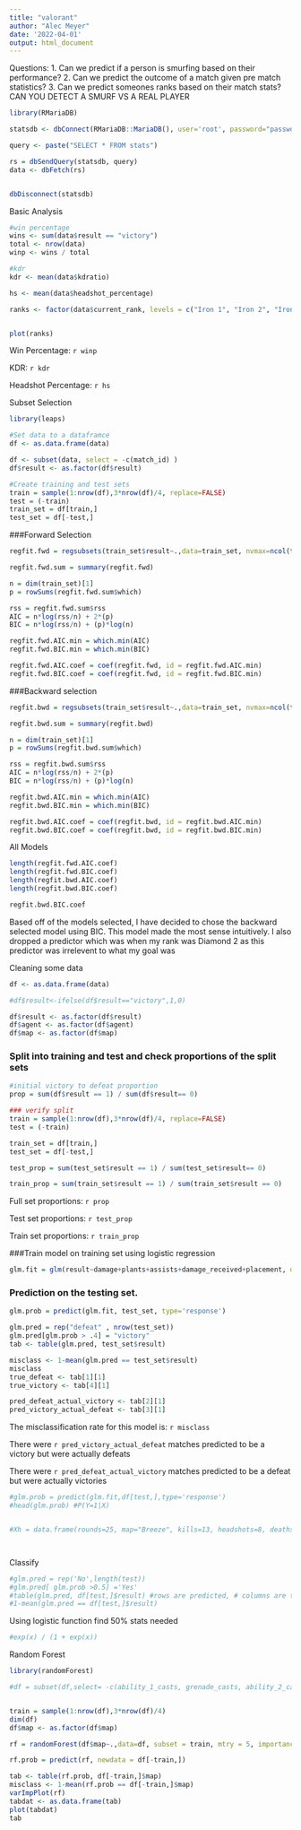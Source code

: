 ```yaml
---
title: "valorant"
author: "Alec Meyer"
date: '2022-04-01'
output: html_document
---
```

Questions:
1. Can we predict if a person is smurfing based on their performance?
2. Can we predict the outcome of a match given pre match statistics?
3. Can we predict someones ranks based on their match stats?
CAN YOU DETECT A SMURF VS A REAL PLAYER
```r
library(RMariaDB)

statsdb <- dbConnect(RMariaDB::MariaDB(), user='root', password="password", dbname='valorant_tracker', host='localhost')

query <- paste("SELECT * FROM stats")

rs = dbSendQuery(statsdb, query)
data <- dbFetch(rs)


dbDisconnect(statsdb)
```

Basic Analysis
```r
#win percentage
wins <- sum(data$result == "victory")
total <- nrow(data)
winp <- wins / total

#kdr
kdr <- mean(data$kdratio)

hs <- mean(data$headshot_percentage)

ranks <- factor(data$current_rank, levels = c("Iron 1", "Iron 2", "Iron ,3" "Bronze 1","Bronze 2", "Bronze 3", "Silver 1", "Silver 2", "Silver 3", "Gold 1", "Gold 2", "Gold 3", "Platinum 1", "Platinum 2", "Platinum 3", "Diamond 1", "Diamond 2", "Diamond 3", "Immortal 1", "Immortal 2", "Immortal 3"))


plot(ranks)
```
Win Percentage: `r winp`

KDR: `r kdr`

Headshot Percentage: `r hs`


Subset Selection
```r
library(leaps)

#Set data to a dataframce
df <- as.data.frame(data)

df <- subset(data, select = -c(match_id) )
df$result <- as.factor(df$result)

#Create training and test sets
train = sample(1:nrow(df),3*nrow(df)/4, replace=FALSE)
test = (-train)
train_set = df[train,]
test_set = df[-test,]

```

###Forward Selection
```r
regfit.fwd = regsubsets(train_set$result~.,data=train_set, nvmax=ncol(train_set), method="forward")

regfit.fwd.sum = summary(regfit.fwd)

n = dim(train_set)[1]
p = rowSums(regfit.fwd.sum$which)

rss = regfit.fwd.sum$rss
AIC = n*log(rss/n) + 2*(p)
BIC = n*log(rss/n) + (p)*log(n)

regfit.fwd.AIC.min = which.min(AIC)
regfit.fwd.BIC.min = which.min(BIC)

regfit.fwd.AIC.coef = coef(regfit.fwd, id = regfit.fwd.AIC.min)
regfit.fwd.BIC.coef = coef(regfit.fwd, id = regfit.fwd.BIC.min)
```


###Backward selection
```r
regfit.bwd = regsubsets(train_set$result~.,data=train_set, nvmax=ncol(train_set), method="backward")

regfit.bwd.sum = summary(regfit.bwd)

n = dim(train_set)[1]
p = rowSums(regfit.bwd.sum$which)

rss = regfit.bwd.sum$rss
AIC = n*log(rss/n) + 2*(p)
BIC = n*log(rss/n) + (p)*log(n)

regfit.bwd.AIC.min = which.min(AIC)
regfit.bwd.BIC.min = which.min(BIC)

regfit.bwd.AIC.coef = coef(regfit.bwd, id = regfit.bwd.AIC.min)
regfit.bwd.BIC.coef = coef(regfit.bwd, id = regfit.bwd.BIC.min)
```

All Models
```r
length(regfit.fwd.AIC.coef)
length(regfit.fwd.BIC.coef)
length(regfit.bwd.AIC.coef)
length(regfit.bwd.BIC.coef)
```

```r
regfit.bwd.BIC.coef
```

Based off of the models selected, I have decided to chose the backward selected model using BIC. This model made the most sense intuitively. I also dropped a predictor which was when my rank was Diamond 2 as this predictor was irrelevent to what my goal was



Cleaning some data
```r
df <- as.data.frame(data)

#df$result<-ifelse(df$result=="victory",1,0)

df$result <- as.factor(df$result)
df$agent <- as.factor(df$agent)
df$map <- as.factor(df$map)

```



### Split into training and test and check proportions of the split sets
```r

#initial victory to defeat proportion
prop = sum(df$result == 1) / sum(df$result== 0)

### verify split
train = sample(1:nrow(df),3*nrow(df)/4, replace=FALSE)
test = (-train)

train_set = df[train,]
test_set = df[-test,]

test_prop = sum(test_set$result == 1) / sum(test_set$result== 0)

train_prop = sum(train_set$result == 1) / sum(train_set$result == 0)
```
Full set proportions: `r prop`

Test set proportions: `r test_prop`

Train set proportions: `r train_prop`


###Train model on training set using logistic regression 
```r
glm.fit = glm(result~damage+plants+assists+damage_received+placement, data=train_set,family='binomial')
```


### Prediction on the testing set. 
```r
glm.prob = predict(glm.fit, test_set, type='response')

glm.pred = rep("defeat" , nrow(test_set))
glm.pred[glm.prob > .4] = "victory"
tab <- table(glm.pred, test_set$result)

misclass <- 1-mean(glm.pred == test_set$result)
misclass
true_defeat <- tab[1][1]
true_victory <- tab[4][1]

pred_defeat_actual_victory <- tab[2][1]
pred_victory_actual_defeat <- tab[3][1]
```

The misclassification rate for this model is: `r misclass`

There were `r pred_victory_actual_defeat` matches predicted to be a victory but were actually defeats

There were `r pred_defeat_actual_victory` matches
predicted to be a defeat but were actually victories


```r
#glm.prob = predict(glm.fit,df[test,],type='response') 
#head(glm.prob) #P(Y=1|X)


#Xh = data.frame(rounds=25, map="Breeze", kills=13, headshots=8, deaths=22, assists=5, damage=2800, damage_received=330, econ_rating=43, plants=0, defuses=0, first_bloods=1, grenade_casts=5, ability_2_casts=8, ability_1_casts=16, ultimate_casts=2, placement=10, kdratio=0.6, headshot_percentage=19, first_deaths=5, last_deaths=2)




```

Classify
```r
#glm.pred = rep('No',length(test))
#glm.pred[ glm.prob >0.5] ='Yes'
#table(glm.pred, df[test,]$result) #rows are predicted, # columns are true 
#1-mean(glm.pred == df[test,]$result)

```


Using logistic function find 50% stats needed
```r
#exp(x) / (1 + exp(x))


```

Random Forest
```r
library(randomForest)

#df = subset(df,select= -c(ability_1_casts, grenade_casts, ability_2_casts))


train = sample(1:nrow(df),3*nrow(df)/4)
dim(df)
df$map <- as.factor(df$map)

rf = randomForest(df$map~.,data=df, subset = train, mtry = 5, importance = TRUE, ntree=500)

rf.prob = predict(rf, newdata = df[-train,]) 

```

```r

tab <- table(rf.prob, df[-train,]$map)
misclass <- 1-mean(rf.prob == df[-train,]$map)
varImpPlot(rf)
tabdat <- as.data.frame(tab)
plot(tabdat)
tab
```

```r

```